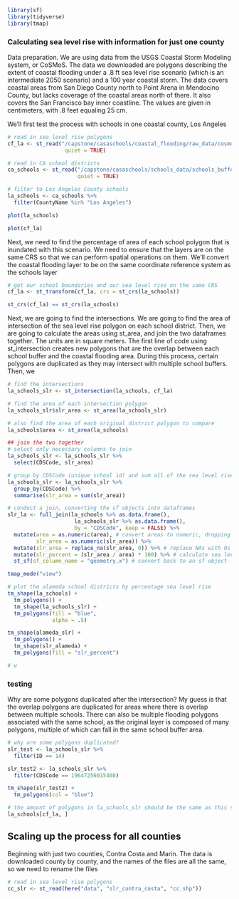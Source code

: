 ```r
library(sf)
library(tidyverse)
library(tmap)
```


### Calculating sea level rise with information for just one county

Data preparation. We are using data from the USGS Coastal Storm Modeling system, or CoSMoS. The data we downloaded are polygons describing the extent of coastal flooding under a .8 ft sea level rise scenario (which is an intermediate 2050 scenario) and a 100 year coastal storm. The data covers coastal areas from San Diego County north to Point Arena in Mendocino County, but lacks coverage of the coastal areas north of there. It also covers the San Francisco bay inner coastline. The values are given in centimeters, with .8 feet equaling 25 cm. 

We'll first test the process with schools in one coastal county, Los Angeles

```r
# read in sea level rise polygons
cf_la <- st_read("/capstone/casaschools/coastal_flooding/raw_data/cosmos/la",
                  quiet = TRUE)

# read in CA school districts
ca_schools <- st_read("/capstone/casaschools/schools_data/schools_buffer_clip",
                      quiet = TRUE)

# filter to Los Angeles County schools
la_schools <- ca_schools %>% 
  filter(CountyName %in% "Los Angeles")

plot(la_schools)

plot(cf_la)
```

Next, we need to find the percentage of area of each school polygon that is inundated with this scenario. We need to ensure that the layers are on the same CRS so that we can perform spatial operations on them. We'll convert the coastal flooding layer to be on the same coordinate reference system as the schools layer

```r
# get our school boundaries and our sea level rise on the same CRS
cf_la <- st_transform(cf_la, crs = st_crs(la_schools))

st_crs(cf_la) == st_crs(la_schools)
```

Next, we are going to find the intersections. We are going to find the area of intersection of the sea level rise polygon on each school district. Then, we are going to calculate the areas using st_area, and join the two dataframes together. The units are in square meters. The first line of code using st_intersection creates new polygons that are the overlap between each school buffer and the coastal flooding area. During this process, certain polygons are duplicated as they may intersect with multiple school buffers. Then, we 

```r
# find the intersections
la_schools_slr <- st_intersection(la_schools, cf_la)

# find the area of each intersection polygon
la_schools_slr$slr_area <- st_area(la_schools_slr)

# also find the area of each original district polygon to compare
la_schools$area <- st_area(la_schools)

## join the two together
# select only necessary columns to join
la_schools_slr <- la_schools_slr %>% 
  select(CDSCode, slr_area)

# group by CDSCode (unique school id) and sum all of the sea level rise areas
la_schools_slr <- la_schools_slr %>% 
  group_by(CDSCode) %>% 
  summarise(slr_area = sum(slr_area))

# conduct a join, converting the sf objects into dataframes
slr_la <- full_join(la_schools %>% as.data.frame(), 
                     la_schools_slr %>% as.data.frame(), 
                     by = "CDSCode", keep = FALSE) %>% 
  mutate(area = as.numeric(area), # convert areas to numeric, dropping the units
         slr_area = as.numeric(slr_area)) %>% 
  mutate(slr_area = replace_na(slr_area, 0)) %>% # replace NAs with 0s
  mutate(slr_percent = (slr_area / area) * 100) %>% # calculate sea level rise inundation percentage
  st_sf(sf_column_name = "geometry.x") # convert back to an sf object
```

```r
tmap_mode("view")

# plot the alameda school districts by percentage sea level rise
tm_shape(la_schools) +
  tm_polygons() +
  tm_shape(la_schools_slr) +
  tm_polygons(fill = "blue",
              alpha = .5)

tm_shape(alameda_slr) +
  tm_polygons() +
  tm_shape(slr_alameda) +
  tm_polygons(fill = "slr_percent")

# w
```

### testing

Why are some polygons duplicated after the intersection? My guess is that the overlap polygons are duplicated for areas where there is overlap between multiple schools. There can also be multiple flooding polygons associated with the same school, as the original layer is composed of many polygons, multiple of which can fall in the same school buffer area.

```r
# why are some polygons duplicated?
slr_test <- la_schools_slr %>% 
  filter(ID == 14)

slr_test2 <- la_schools_slr %>% 
  filter(CDSCode == 19647256015408)

tm_shape(slr_test2) +
  tm_polygons(col = "blue")

# the amount of polygons in la_schools_slr should be the same as this spatial subset, which is 291
la_schools[cf_la, ]
```


## Scaling up the process for all counties

Beginning with just two counties, Contra Costa and Marin. The data is downloaded county by county, and the names of the files are all the same, so we need to rename the files

```r
# read in sea level rise polygons
cc_slr <- st_read(here("data", "slr_contra_costa", "cc.shp"))

```


